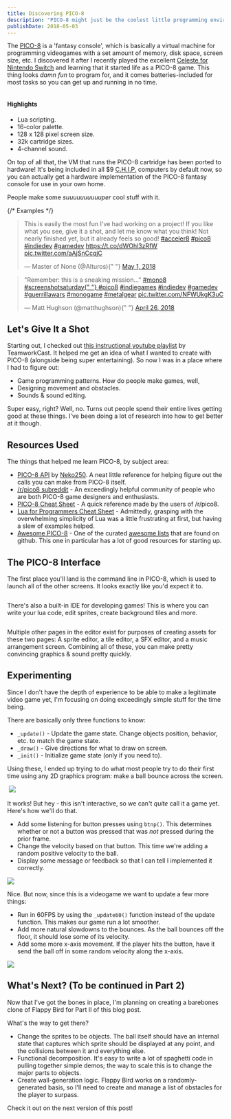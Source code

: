 ```yaml
---
title: Discovering PICO-8
description: "PICO-8 might just be the coolest little programming environment that exists today. Love old-school videogames? You'll love this."
publishDate: 2018-05-03
---
```




The [PICO-8](https://www.lexaloffle.com/pico-8.php) is a 'fantasy console', which is basically a virtual machine for programming videogames with a set amount of memory, disk space, screen size, etc. I discovered it after I recently played the excellent [Celeste for Nintendo Switch](https://www.nintendo.com/games/detail/celeste-switch) and learning that it started life as a PICO-8 game. This thing looks _damn fun_ to program for, and it comes batteries-included for most tasks so you can get up and running in no time.

<Image alt="" src={pico8} />

#### Highlights

- Lua scripting.
- 16-color palette.
- 128 x 128 pixel screen size.
- 32k cartridge sizes.
- 4-channel sound.

On top of all that, the VM that runs the PICO-8 cartridge has been ported to hardware! It's being included in all $9 [C.H.I.P.](https://getchip.com/pages/chip) computers by default now, so you can actually get a hardware implementation of the PICO-8 fantasy console for use in your own home.

People make some _suuuuuuuuuuper_ cool stuff with it.

{/* Examples */}

<blockquote class="twitter-tweet" data-lang="en">
  <p lang="en" dir="ltr">
    This is easily the most fun I&#39;ve had working on a project! If you like
    what you see, give it a shot, and let me know what you think! Not nearly
    finished yet, but it already feels so good!
    <a href="https://twitter.com/hashtag/acceler8">#acceler8</a>
    <a href="https://twitter.com/hashtag/pico8">#pico8</a>
    <a href="https://twitter.com/hashtag/indiedev">#indiedev</a>
    <a href="https://twitter.com/hashtag/gamedev">#gamedev</a>
    <a href="https://t.co/dWOhl3zRfW">https://t.co/dWOhl3zRfW</a>
    <a href="https://t.co/aAjSnCcqjC">pic.twitter.com/aAjSnCcqjC</a>
  </p>
  &mdash; Master of None (@Alturos){" "}
  <a href="https://twitter.com/Alturos/status/991155950328348672?ref_src=twsrc%5Etfw">
    May 1, 2018
  </a>
</blockquote>
<script
  async
  src="https://platform.twitter.com/widgets.js"
  charset="utf-8"
></script>

<blockquote class="twitter-tweet" data-lang="en">
  <p lang="en" dir="ltr">
    &quot;Remember: this is a sneaking mission...&quot;
    <a href="https://twitter.com/hashtag/mono8">#mono8</a>
    <a href="https://twitter.com/hashtag/screenshotsaturday">
      #screenshotsaturday{" "}
    </a>
    <a href="https://twitter.com/hashtag/pico8">#pico8</a>
    <a href="https://twitter.com/hashtag/indiegames">#indiegames</a>
    <a href="https://twitter.com/hashtag/indiedev">#indiedev</a>
    <a href="https://twitter.com/hashtag/gamedev">#gamedev</a>
    <a href="https://twitter.com/hashtag/guerrillawars">#guerrillawars</a>
    <a href="https://twitter.com/hashtag/monogame">#monogame</a>
    <a href="https://twitter.com/hashtag/metalgear">#metalgear</a>
    <a href="https://t.co/NFWUkgK3uC">pic.twitter.com/NFWUkgK3uC</a>
  </p>
  &mdash; Matt Hughson (@matthughson){" "}
  <a href="https://twitter.com/matthughson/status/989359766332891136?ref_src=twsrc%5Etfw">
    April 26, 2018
  </a>
</blockquote>

## Let's Give It a Shot

Starting out, I checked out [this instructional youtube playlist](https://www.youtube.com/watch?v=M7azf71z0QE) by TeamworkCast. It helped me get an idea of what I wanted to create with PICO-8 (alongside being super entertaining). So now I was in a place where I had to figure out:

- Game programming patterns. How do people make games, well,
- Designing movement and obstacles.
- Sounds & sound editing.

Super easy, right? Well, no. Turns out people spend their entire lives getting good at these things. I've been doing a lot of research into how to get better at it though.

## Resources Used

The things that helped me learn PICO-8, by subject area:

- [PICO-8 API](https://neko250.github.io/pico8-api/) by [Neko250](https://neko250.github.io/). A neat little reference for helping figure out the calls you can make from PICO-8 itself.
- [/r/pico8 subreddit](https://www.reddit.com/r/pico8/) - An exceedingly helpful community of people who are both PICO-8 game designers and enthusiasts.
- [PICO-8 Cheat Sheet](https://i.imgur.com/iGrP5bK.png) - A quick reference made by the users of /r/pico8.
- [Lua for Programmers Cheat Sheet](https://pastebin.com/AU4JGHqC) - Admittedly, grasping with the overwhelming simplicity of Lua was a little frustrating at first, but having a slew of examples helped.
- [Awesome PICO-8](https://github.com/felipebueno/awesome-PICO-8) - One of the curated [awesome lists](https://github.com/sindresorhus/awesome) that are found on github. This one in particular has a lot of good resources for starting up.

## The PICO-8 Interface

The first place you'll land is the command line in PICO-8, which is used to launch all of the other screens. It looks exactly like you'd expect it to.

<Image alt="" src={pico8Cli} />

There's also a built-in IDE for developing games! This is where you can write your lua code, edit sprites, create background tiles and more.

<Image alt="" src={pico8IDE} />

Multiple other pages in the editor exist for purposes of creating assets for these two pages: A sprite editor, a tile editor, a SFX editor, and a music arrangement screen. Combining all of these, you can make pretty convincing graphics & sound pretty quickly.

## Experimenting

Since I don't have the depth of experience to be able to make a legitimate video game yet, I'm focusing on doing exceedingly simple stuff for the time being.

There are basically only three functions to know:

- `_update()` - Update the game state. Change objects position, behavior, etc. to match the game state.
- `_draw()` - Give directions for what to draw on screen.
- `_init()` - Initialize game state (only if you need to).

Using these, I ended up trying to do what most people try to do their first time using any 2D graphics program: make a ball bounce across the screen.

<Image alt="" src={pico8BounceCode} />

<img src={pico8Bounce} />

It works! But hey - this isn't interactive, so we can't _quite_ call it a game yet. Here's how we'll do that.

- Add some listening for button presses using `btnp()`. This determines whether or not a button was pressed that was _not_ pressed during the prior frame.
- Change the velocity based on that button. This time we're adding a random positive velocity to the ball.
- Display some message or feedback so that I can tell I implemented it correctly.

<img src={pico8Bounce2} />

Nice. But now, since this is a videogame we want to update a few more things:

- Run in 60FPS by using the `_update60()` function instead of the update function. This makes our game run a lot smoother.
- Add more natural slowdowns to the bounces. As the ball bounces off the floor, it should lose some of its velocity.
- Add some more x-axis movement. If the player hits the button, have it send the ball off in some random velocity along the x-axis.

<img src={pico8Bounce3} />

## What's Next? (To be continued in Part 2)

Now that I've got the bones in place, I'm planning on creating a barebones clone of Flappy Bird for Part II of this blog post.

What's the way to get there?

- Change the sprites to be objects. The ball itself should have an internal state that captures which sprite should be displayed at any point, and the collisions between it and everything else.
- Functional decomposition. It's easy to write a lot of spaghetti code in pulling together simple demos; the way to scale this is to change the major parts to objects.
- Create wall-generation logic. Flappy Bird works on a randomly-generated basis, so I'll need to create and manage a list of obstacles for the player to surpass.

Check it out on the next version of this post!
